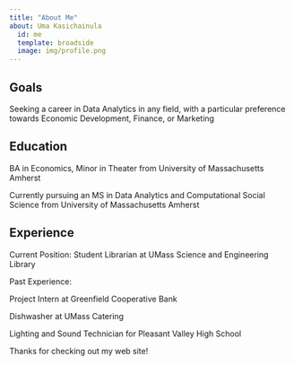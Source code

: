```yaml
---
title: "About Me"
about: Uma Kasichainula
  id: me
  template: broadside
  image: img/profile.png
---
```


:::{#me}

## Goals

Seeking a career in Data Analytics in any field, with a particular preference towards Economic Development, Finance, or Marketing

## Education

BA in Economics, Minor in Theater from University of Massachusetts Amherst

Currently pursuing an MS in Data Analytics and Computational Social Science from University of Massachusetts Amherst

## Experience

Current Position: Student Librarian at UMass Science and Engineering Library

Past Experience:

Project Intern at Greenfield Cooperative Bank

Dishwasher at UMass Catering

Lighting and Sound Technician for Pleasant Valley High School

:::

Thanks for checking out my web site!
